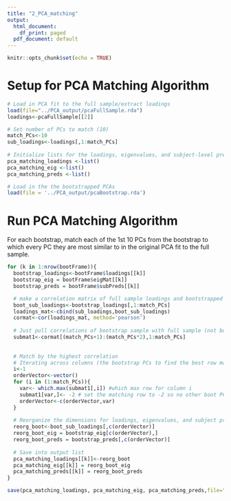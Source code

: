 ```yaml
---
title: "2_PCA_matching"
output:
  html_document:
    df_print: paged
  pdf_document: default
---
```



```r
knitr::opts_chunk$set(echo = TRUE)
```

# Setup for PCA Matching Algorithm

```r
# Load in PCA fit to the full sample/extract loadings
load(file="../PCA_output/pcaFullSample.rda")
loadings<-pcaFullSample[[2]]

# Set number of PCs to match (10)
match_PCs<-10
sub_loadings<-loadings[,1:match_PCs]
  
# Initialize lists for the loadings, eigenvalues, and subject-level predictions for each bootstrap
pca_matching_loadings <-list()
pca_matching_eig <-list()
pca_matching_preds <-list()

# Load in the the bootstrapped PCAs 
load(file = '../PCA_output/pcaBootstrap.rda')
```

# Run PCA Matching Algorithm

For each bootstrap, match each of the 1st 10 PCs from the bootstrap to which every PC they are most similar to in the original PCA fit to the full sample. 

```r
for (k in 1:nrow(bootFrame)){
  bootstrap_loadings<-bootFrame$loadings[[k]]
  bootstrap_eig = bootFrame$eigMat[[k]]
  bootstrap_preds = bootFrame$subPreds[[k]]

  # make a correlation matrix of full sample loadings and bootstrapped loadings (dims 1-matchPCs)
  boot_sub_loadings<-bootstrap_loadings[,1:match_PCs]
  loadings_mat<-cbind(sub_loadings,boot_sub_loadings)
  cormat<-cor(loadings_mat, method='pearson')
  
  # Just pull correlations of bootstrap sample with full sample (not bootstrap-bootstrap, or full-full)
  submat1<-cormat[(match_PCs+1):(match_PCs*2),1:match_PCs]
  
  
  # Match by the highest correlation
  # Iterating across columns (the bootstrap PCs to find the best row match (the full sample PCs))
  i<-1
  orderVector<-vector()
  for (i in (1:match_PCs)){
    var<- which.max(submat1[,i]) #which max row for column i
    submat1[var,]<- -2 # set the matching row to -2 so no other boot PCs will be matched with it
    orderVector<-c(orderVector,var)
  }
  
  # Reorganize the dimensions for loadings, eigenvalues, and subject predictions based on matched PCs
  reorg_boot<-boot_sub_loadings[,c(orderVector)]
  reorg_boot_eig = bootstrap_eig[c(orderVector),]
  reorg_boot_preds = bootstrap_preds[,c(orderVector)]
  
  # Save into output list
  pca_matching_loadings[[k]]<-reorg_boot
  pca_matching_eig[[k]] = reorg_boot_eig
  pca_matching_preds[[k]] = reorg_boot_preds
}

save(pca_matching_loadings, pca_matching_eig, pca_matching_preds,file="../PCA_output/matched_pca.rda")
```
